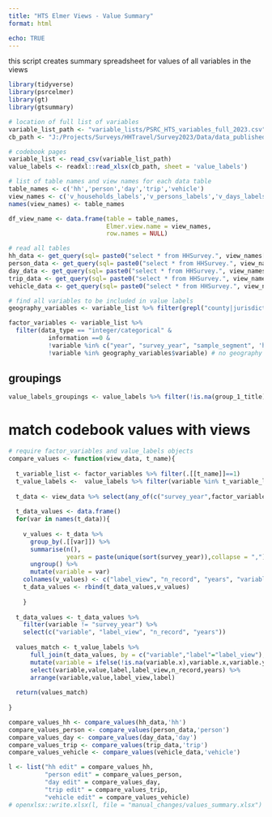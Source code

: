 ```yaml
---
title: "HTS Elmer Views - Value Summary"
format: html

echo: TRUE
---
```


this script creates summary spreadsheet for values of all variables in the views 


```r
library(tidyverse)
library(psrcelmer)
library(gt)
library(gtsummary)

# location of full list of variables
variable_list_path <- "variable_lists/PSRC_HTS_variables_full_2023.csv"
cb_path <- "J:/Projects/Surveys/HHTravel/Survey2023/Data/data_published/PSRC_Codebook_2023_v1.xlsx"

# codebook pages
variable_list <- read_csv(variable_list_path)
value_labels <- readxl::read_xlsx(cb_path, sheet = 'value_labels')

# list of table names and view names for each data table
table_names <- c('hh','person','day','trip','vehicle')
view_names <- c('v_households_labels','v_persons_labels','v_days_labels','v_trips_labels','v_vehicles_labels')
names(view_names) <- table_names

df_view_name <- data.frame(table = table_names,
                           Elmer.view.name = view_names,
                           row.names = NULL)
```


```r
# read all tables
hh_data <- get_query(sql= paste0("select * from HHSurvey.", view_names['hh']))
person_data <- get_query(sql= paste0("select * from HHSurvey.", view_names['person']))
day_data <- get_query(sql= paste0("select * from HHSurvey.", view_names['day']))
trip_data <- get_query(sql= paste0("select * from HHSurvey.", view_names['trip']))
vehicle_data <- get_query(sql= paste0("select * from HHSurvey.", view_names['vehicle']))
```

```r
# find all variables to be included in value labels
geography_variables <- variable_list %>% filter(grepl("county|jurisdiction|rgcname|state",variable))

factor_variables <- variable_list %>% 
  filter(data_type == "integer/categorical" & 
           information ==0 &
           !variable %in% c("year", "survey_year", "sample_segment", 'hhgroup') & # no years
           !variable %in% geography_variables$variable) # no geography names
```

## groupings
```r
value_labels_groupings <- value_labels %>% filter(!is.na(group_1_title))
```

# match codebook values with views

```r
# require factor_variables and value_labels objects
compare_values <- function(view_data, t_name){
  
  t_variable_list <- factor_variables %>% filter(.[[t_name]]==1)
  t_value_labels <-  value_labels %>% filter(variable %in% t_variable_list$variable)
    
  t_data <- view_data %>% select(any_of(c("survey_year",factor_variables$variable)))
  
  t_data_values <- data.frame()
  for(var in names(t_data)){
  
    v_values <- t_data %>%
      group_by(.[[var]]) %>%
      summarise(n(),
                years = paste(unique(sort(survey_year)),collapse = ",")) %>%
      ungroup() %>%
      mutate(variable = var)
    colnames(v_values) <- c("label_view", "n_record", "years", "variable")
    t_data_values <- rbind(t_data_values,v_values)
    
    }
  
  t_data_values <- t_data_values %>% 
    filter(variable != "survey_year") %>%
    select(c("variable", "label_view", "n_record", "years"))
  
  values_match <- t_value_labels %>%
      full_join(t_data_values, by = c("variable","label"="label_view"), keep = TRUE) %>%
      mutate(variable = ifelse(!is.na(variable.x),variable.x,variable.y)) %>%
      select(variable,value,label,label_view,n_record,years) %>%
      arrange(variable,value,label_view,label)
  
  return(values_match)
  
}

compare_values_hh <- compare_values(hh_data,'hh')
compare_values_person <- compare_values(person_data,'person')
compare_values_day <- compare_values(day_data,'day')
compare_values_trip <- compare_values(trip_data,'trip')
compare_values_vehicle <- compare_values(vehicle_data,'vehicle')

l <- list("hh edit" = compare_values_hh, 
          "person edit" = compare_values_person,
          "day edit" = compare_values_day, 
          "trip edit" = compare_values_trip, 
          "vehicle edit" = compare_values_vehicle)
# openxlsx::write.xlsx(l, file = "manual_changes/values_summary.xlsx")
```

